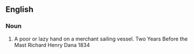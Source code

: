 ==English==

===Noun===
{{en-noun}}

# A poor or lazy hand on a merchant sailing vessel. Two Years Before the Mast Richard Henry Dana 1834